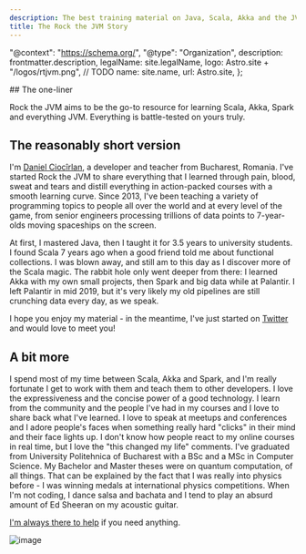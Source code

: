```yaml
---
description: The best training material on Java, Scala, Akka and the JVM, on the whole damn web.
title: The Rock the JVM Story
---
```



  "@context": "https://schema.org/",
  "@type": "Organization",
  description: frontmatter.description,
  legalName: site.legalName,
  logo: Astro.site + "/logos/rtjvm.png", // TODO
  name: site.name,
  url: Astro.site,
};


<Informational description={frontmatter.description} structuredData={structuredData} title={frontmatter.title}>
  ## The one-liner

Rock the JVM aims to be the go-to resource for learning Scala, Akka, Spark and everything JVM. Everything is battle-tested on yours truly.

## The reasonably short version

I'm [Daniel Ciocîrlan](https://danielciocirlan.com/), a developer and teacher from Bucharest, Romania. I've started Rock the JVM to share everything that I learned through pain, blood, sweat and tears and distill everything in action-packed courses with a smooth learning curve. Since 2013, I've been teaching a variety of programming topics to people all over the world and at every level of the game, from senior engineers processing trillions of data points to 7-year-olds moving spaceships on the screen.

At first, I mastered Java, then I taught it for 3.5 years to university students. I found Scala 7 years ago when a good friend told me about functional collections. I was blown away, and still am to this day as I discover more of the Scala magic. The rabbit hole only went deeper from there: I learned Akka with my own small projects, then Spark and big data while at Palantir. I left Palantir in mid 2019, but it's very likely my old pipelines are still crunching data every day, as we speak.

I hope you enjoy my material - in the meantime, I've just started on [Twitter](https://x.com/@rockthejvm) and would love to meet you!

## A bit more

I spend most of my time between Scala, Akka and Spark, and I'm really fortunate I get to work with them and teach them to other developers. I love the expressiveness and the concise power of a good technology. I learn from the community and the people I've had in my courses and I love to share back what I've learned. I love to speak at meetups and conferences and I adore people's faces when something really hard "clicks" in their mind and their face lights up. I don't know how people react to my online courses in real time, but I love the "this changed my life" comments.
I've graduated from University Politehnica of Bucharest with a BSc and a MSc in Computer Science. My Bachelor and Master theses were on quantum computation, of all things. That can be explained by the fact that I was really into physics before - I was winning medals at international physics competitions.
When I'm not coding, I dance salsa and bachata and I tend to play an absurd amount of Ed Sheeran on my acoustic guitar.

[I'm always there to help](/contact) if you need anything.

![image](../content/authors/daniel-ciocirlan.jpeg)

</Informational>
